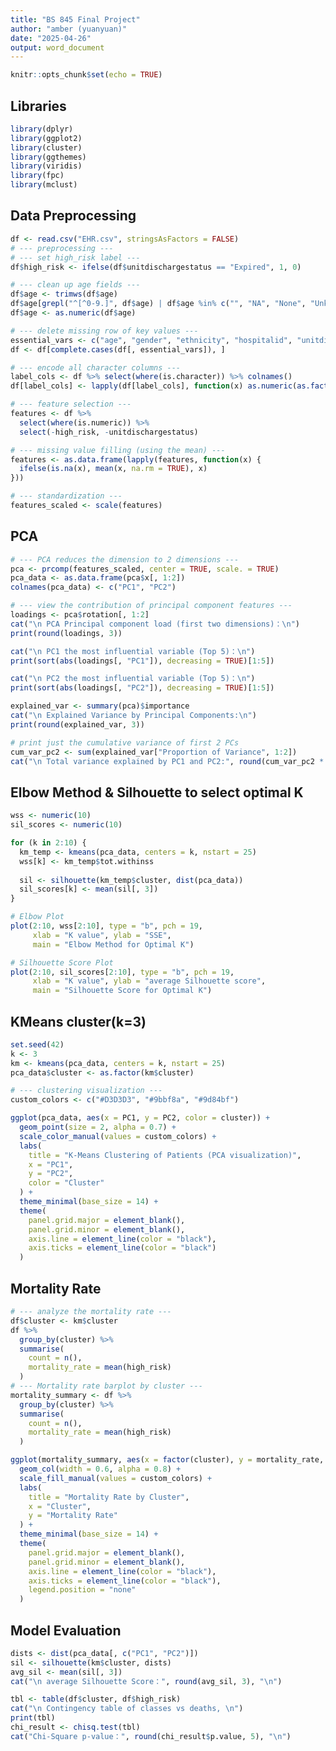 ---
title: "BS 845 Final Project"
author: "amber (yuanyuan)"
date: "2025-04-26"
output: word_document
---

```{r setup, include=FALSE}
knitr::opts_chunk$set(echo = TRUE)
```

## Libraries

```{r}
library(dplyr)
library(ggplot2)
library(cluster)
library(ggthemes)
library(viridis)
library(fpc)
library(mclust)
```

## Data Preprocessing

```{r}
df <- read.csv("EHR.csv", stringsAsFactors = FALSE)
# --- preprocessing ---
# --- set high_risk label ---
df$high_risk <- ifelse(df$unitdischargestatus == "Expired", 1, 0)

# --- clean up age fields ---
df$age <- trimws(df$age)
df$age[grepl("^[^0-9.]", df$age) | df$age %in% c("", "NA", "None", "Unknown", "90+", NA)] <- NA
df$age <- as.numeric(df$age)

# --- delete missing row of key values ---
essential_vars <- c("age", "gender", "ethnicity", "hospitalid", "unitdischargestatus")
df <- df[complete.cases(df[, essential_vars]), ]

# --- encode all character columns ---
label_cols <- df %>% select(where(is.character)) %>% colnames()
df[label_cols] <- lapply(df[label_cols], function(x) as.numeric(as.factor(x)))

# --- feature selection ---
features <- df %>%
  select(where(is.numeric)) %>%
  select(-high_risk, -unitdischargestatus)

# --- missing value filling (using the mean) ---
features <- as.data.frame(lapply(features, function(x) {
  ifelse(is.na(x), mean(x, na.rm = TRUE), x)
}))

# --- standardization ---
features_scaled <- scale(features)
```

## PCA

```{r}
# --- PCA reduces the dimension to 2 dimensions ---
pca <- prcomp(features_scaled, center = TRUE, scale. = TRUE)
pca_data <- as.data.frame(pca$x[, 1:2])
colnames(pca_data) <- c("PC1", "PC2")

# --- view the contribution of principal component features ---
loadings <- pca$rotation[, 1:2]
cat("\n PCA Principal component load (first two dimensions)：\n")
print(round(loadings, 3))

cat("\n PC1 the most influential variable (Top 5)：\n")
print(sort(abs(loadings[, "PC1"]), decreasing = TRUE)[1:5])

cat("\n PC2 the most influential variable (Top 5)：\n")
print(sort(abs(loadings[, "PC2"]), decreasing = TRUE)[1:5])

explained_var <- summary(pca)$importance
cat("\n Explained Variance by Principal Components:\n")
print(round(explained_var, 3))

# print just the cumulative variance of first 2 PCs
cum_var_pc2 <- sum(explained_var["Proportion of Variance", 1:2])
cat("\n Total variance explained by PC1 and PC2:", round(cum_var_pc2 * 100, 2), "%\n")

```

## Elbow Method & Silhouette to select optimal K

```{r}
wss <- numeric(10)
sil_scores <- numeric(10)

for (k in 2:10) {
  km_temp <- kmeans(pca_data, centers = k, nstart = 25)
  wss[k] <- km_temp$tot.withinss
  
  sil <- silhouette(km_temp$cluster, dist(pca_data))
  sil_scores[k] <- mean(sil[, 3])
}

# Elbow Plot
plot(2:10, wss[2:10], type = "b", pch = 19,
     xlab = "K value", ylab = "SSE",
     main = "Elbow Method for Optimal K")

# Silhouette Score Plot
plot(2:10, sil_scores[2:10], type = "b", pch = 19,
     xlab = "K value", ylab = "average Silhouette score",
     main = "Silhouette Score for Optimal K")

```

## KMeans cluster(k=3)

```{r}
set.seed(42)
k <- 3
km <- kmeans(pca_data, centers = k, nstart = 25)
pca_data$cluster <- as.factor(km$cluster)

# --- clustering visualization ---
custom_colors <- c("#D3D3D3", "#9bbf8a", "#9d84bf")  

ggplot(pca_data, aes(x = PC1, y = PC2, color = cluster)) +
  geom_point(size = 2, alpha = 0.7) +
  scale_color_manual(values = custom_colors) +
  labs(
    title = "K-Means Clustering of Patients (PCA visualization)",
    x = "PC1",
    y = "PC2",
    color = "Cluster"
  ) +
  theme_minimal(base_size = 14) +
  theme(
    panel.grid.major = element_blank(),
    panel.grid.minor = element_blank(),
    axis.line = element_line(color = "black"),
    axis.ticks = element_line(color = "black")
  )

```

## Mortality Rate

```{r}
# --- analyze the mortality rate ---
df$cluster <- km$cluster
df %>%
  group_by(cluster) %>%
  summarise(
    count = n(),
    mortality_rate = mean(high_risk)
  )
# --- Mortality rate barplot by cluster ---
mortality_summary <- df %>%
  group_by(cluster) %>%
  summarise(
    count = n(),
    mortality_rate = mean(high_risk)
  )

ggplot(mortality_summary, aes(x = factor(cluster), y = mortality_rate, fill = factor(cluster))) +
  geom_col(width = 0.6, alpha = 0.8) +
  scale_fill_manual(values = custom_colors) +
  labs(
    title = "Mortality Rate by Cluster",
    x = "Cluster",
    y = "Mortality Rate"
  ) +
  theme_minimal(base_size = 14) +
  theme(
    panel.grid.major = element_blank(),
    panel.grid.minor = element_blank(),
    axis.line = element_line(color = "black"),
    axis.ticks = element_line(color = "black"),
    legend.position = "none"
  )

```

## Model Evaluation

```{r}
dists <- dist(pca_data[, c("PC1", "PC2")])
sil <- silhouette(km$cluster, dists)
avg_sil <- mean(sil[, 3])
cat("\n average Silhouette Score：", round(avg_sil, 3), "\n")

tbl <- table(df$cluster, df$high_risk)
cat("\n Contingency table of classes vs deaths, \n")
print(tbl)
chi_result <- chisq.test(tbl)
cat("Chi-Square p-value：", round(chi_result$p.value, 5), "\n")

```


